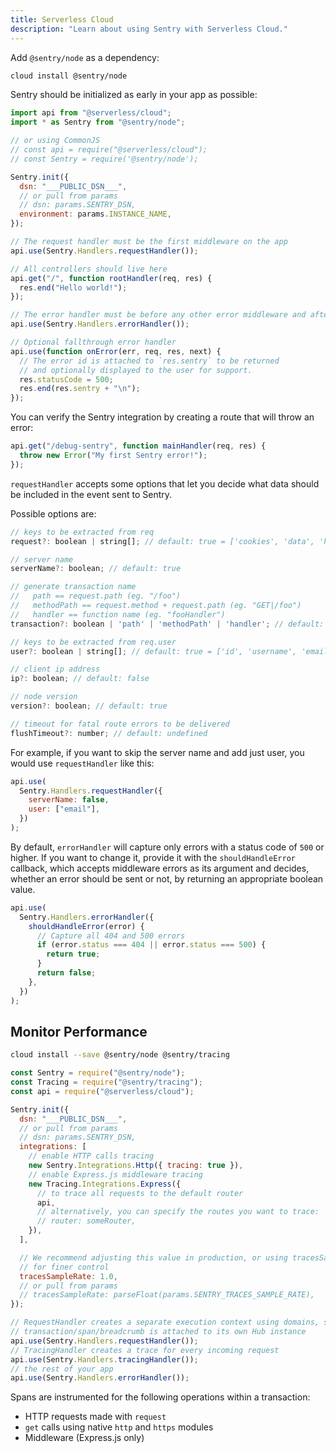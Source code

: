 ```yaml
---
title: Serverless Cloud
description: "Learn about using Sentry with Serverless Cloud."
---
```


Add `@sentry/node` as a dependency:

```bash {tabTitle:npm}
cloud install @sentry/node
```

Sentry should be initialized as early in your app as possible:

```javascript
import api from "@serverless/cloud";
import * as Sentry from "@sentry/node";

// or using CommonJS
// const api = require("@serverless/cloud");
// const Sentry = require('@sentry/node');

Sentry.init({
  dsn: "___PUBLIC_DSN___",
  // or pull from params
  // dsn: params.SENTRY_DSN,
  environment: params.INSTANCE_NAME,
});

// The request handler must be the first middleware on the app
api.use(Sentry.Handlers.requestHandler());

// All controllers should live here
api.get("/", function rootHandler(req, res) {
  res.end("Hello world!");
});

// The error handler must be before any other error middleware and after all controllers
api.use(Sentry.Handlers.errorHandler());

// Optional fallthrough error handler
api.use(function onError(err, req, res, next) {
  // The error id is attached to `res.sentry` to be returned
  // and optionally displayed to the user for support.
  res.statusCode = 500;
  res.end(res.sentry + "\n");
});
```

You can verify the Sentry integration by creating a route that will throw an error:

```javascript
api.get("/debug-sentry", function mainHandler(req, res) {
  throw new Error("My first Sentry error!");
});
```

`requestHandler` accepts some options that let you decide what data should be included in the event sent to Sentry.

Possible options are:

```javascript
// keys to be extracted from req
request?: boolean | string[]; // default: true = ['cookies', 'data', 'headers', 'method', 'query_string', 'url']

// server name
serverName?: boolean; // default: true

// generate transaction name
//   path == request.path (eg. "/foo")
//   methodPath == request.method + request.path (eg. "GET|/foo")
//   handler == function name (eg. "fooHandler")
transaction?: boolean | 'path' | 'methodPath' | 'handler'; // default: true = 'methodPath'

// keys to be extracted from req.user
user?: boolean | string[]; // default: true = ['id', 'username', 'email']

// client ip address
ip?: boolean; // default: false

// node version
version?: boolean; // default: true

// timeout for fatal route errors to be delivered
flushTimeout?: number; // default: undefined
```

For example, if you want to skip the server name and add just user, you would use `requestHandler` like this:

```javascript
api.use(
  Sentry.Handlers.requestHandler({
    serverName: false,
    user: ["email"],
  })
);
```

By default, `errorHandler` will capture only errors with a status code of `500` or higher. If you want to change it, provide it with the `shouldHandleError` callback, which accepts middleware errors as its argument and decides, whether an error should be sent or not, by returning an appropriate boolean value.

```javascript
api.use(
  Sentry.Handlers.errorHandler({
    shouldHandleError(error) {
      // Capture all 404 and 500 errors
      if (error.status === 404 || error.status === 500) {
        return true;
      }
      return false;
    },
  })
);
```

## Monitor Performance

```bash {tabTitle:npm}
cloud install --save @sentry/node @sentry/tracing
```

```javascript
const Sentry = require("@sentry/node");
const Tracing = require("@sentry/tracing");
const api = require("@serverless/cloud");

Sentry.init({
  dsn: "___PUBLIC_DSN___",
  // or pull from params
  // dsn: params.SENTRY_DSN,
  integrations: [
    // enable HTTP calls tracing
    new Sentry.Integrations.Http({ tracing: true }),
    // enable Express.js middleware tracing
    new Tracing.Integrations.Express({
      // to trace all requests to the default router
      api,
      // alternatively, you can specify the routes you want to trace:
      // router: someRouter,
    }),
  ],

  // We recommend adjusting this value in production, or using tracesSampler
  // for finer control
  tracesSampleRate: 1.0,
  // or pull from params
  // tracesSampleRate: parseFloat(params.SENTRY_TRACES_SAMPLE_RATE),
});

// RequestHandler creates a separate execution context using domains, so that every
// transaction/span/breadcrumb is attached to its own Hub instance
api.use(Sentry.Handlers.requestHandler());
// TracingHandler creates a trace for every incoming request
api.use(Sentry.Handlers.tracingHandler());
// the rest of your app
api.use(Sentry.Handlers.errorHandler());
```

Spans are instrumented for the following operations within a transaction:

- HTTP requests made with `request`
- `get` calls using native `http` and `https` modules
- Middleware (Express.js only)
